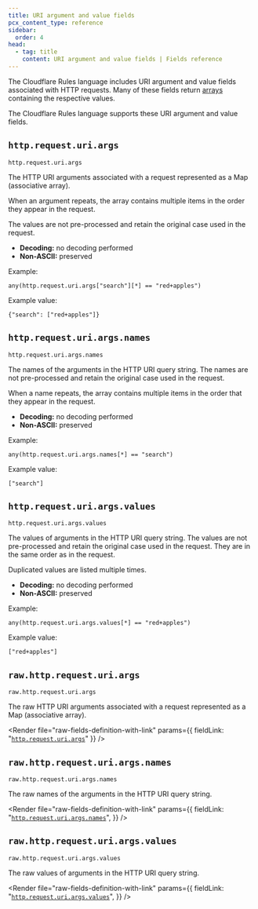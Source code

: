 ```yaml
---
title: URI argument and value fields
pcx_content_type: reference
sidebar:
  order: 4
head:
  - tag: title
    content: URI argument and value fields | Fields reference
---
```



The Cloudflare Rules language includes URI argument and value fields associated with HTTP requests. Many of these fields return [arrays](/ruleset-engine/rules-language/values/#arrays) containing the respective values.

The Cloudflare Rules language supports these URI argument and value fields.

## `http.request.uri.args`

`http.request.uri.args` <Type text='Map<Array<String>>' />

The HTTP URI arguments associated with a request represented as a Map (associative array).

When an argument repeats, the array contains multiple items in the order they appear in the request.

The values are not pre-processed and retain the original case used in the request.

- **Decoding:** no decoding performed
- **Non-ASCII:** preserved

Example:

`any(http.request.uri.args["search"][*] == "red+apples")`

Example value:

`{"search": ["red+apples"]}`

## `http.request.uri.args.names`

`http.request.uri.args.names` <Type text='Array<String>' />

The names of the arguments in the HTTP URI query string. The names are not pre-processed and retain the original case used in the request.

When a name repeats, the array contains multiple items in the order that they appear in the request.

- **Decoding:** no decoding performed
- **Non-ASCII:** preserved

Example:

`any(http.request.uri.args.names[*] == "search")`

Example value:

`["search"]`

## `http.request.uri.args.values`

`http.request.uri.args.values` <Type text='Array<String>' />

The values of arguments in the HTTP URI query string. The values are not pre-processed and retain the original case used in the request. They are in the same order as in the request.

Duplicated values are listed multiple times.

- **Decoding:** no decoding performed
- **Non-ASCII:** preserved

Example:

`any(http.request.uri.args.values[*] == "red+apples")`

Example value:

`["red+apples"]`

## `raw.http.request.uri.args`

`raw.http.request.uri.args` <Type text='Map<Array<String>>' />

The raw HTTP URI arguments associated with a request represented as a Map (associative array).

<Render
	file="raw-fields-definition-with-link"
	params={{ fieldLink: "[`http.request.uri.args`](#httprequesturiargs)" }}
/>

## `raw.http.request.uri.args.names`

`raw.http.request.uri.args.names` <Type text='Array<String>' />

The raw names of the arguments in the HTTP URI query string.

<Render
	file="raw-fields-definition-with-link"
	params={{
		fieldLink: "[`http.request.uri.args.names`](#httprequesturiargsnames)",
	}}
/>

## `raw.http.request.uri.args.values`

`raw.http.request.uri.args.values` <Type text='Array<String>' />

The raw values of arguments in the HTTP URI query string.

<Render
	file="raw-fields-definition-with-link"
	params={{
		fieldLink: "[`http.request.uri.args.values`](#httprequesturiargsvalues)",
	}}
/>
